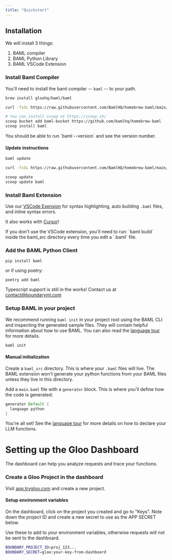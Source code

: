 ```yaml
---
title: "Quickstart"
---
```



## Installation
We will install 3 things:
1. BAML compiler
1. BAML Python Library
1. BAML VSCode Extension

### Install Baml Compiler

You'll need to install the baml compiler -- `baml` -- to your path.

<CodeGroup>

```bash Mac
brew install gloohq/baml/baml
```

```bash Linux (debian)
curl -fsSL https://raw.githubusercontent.com/BamlHQ/homebrew-baml/main/install-baml.sh | bash
```

```bash Windows (via scoop)
# You can install scoop at https://scoop.sh/
scoop bucket add baml-bucket https://github.com/bamlhq/homebrew-baml
scoop install baml
```

</CodeGroup>
You should be able to run `baml --version` and see the version number.

#### Update instructions

<CodeGroup>

```bash Mac
baml update
```

```bash Linux (debian)
curl -fsSL https://raw.githubusercontent.com/BamlHQ/homebrew-baml/main/install-baml.sh | bash
```

```bash Windows (via scoop)
scoop update
scoop update baml
```

</CodeGroup>

### Install Baml Extension

Use our [VSCode Exension](https://marketplace.visualstudio.com/items?itemName=Gloo.baml) for syntax highlighting, auto building `.baml` files, and inline syntax errors.

<Info>It also works with [Cursor](https://cursor.so/)!</Info>

<Warning>
  If you don't use the VSCode extension, you'll need to run: `baml build` inside the baml_src directory every time you edit a `.baml` file.
</Warning>

### Add the BAML Python Client

```
pip install baml
```
or if using poetry:
```
poetry add baml
```
Typescript support is still in the works! Contact us at contact@boundaryml.com

### Setup BAML in your project

We recommend running `baml init` in your project root using the BAML CLI and inspecting the generated sample files. They will contain helpful information about how to use BAML. You can also read the [language tour](./baml-by-example) for more details.

```bash
baml init
```


#### Manual initialization
Create a `baml_src` directory. This is where your `.baml` files will live. The BAML extension won't generate your python functions from your BAML files unless they live in this directory.

Add a `main.baml` file with a `generator` block. This is where you'll define how the code is generated:

```rust main.baml
generator Default {
  language python
}
```

You're all set! See the [language tour](./baml-by-example) for more details on how to declare your LLM functions.

# Setting up the Gloo Dashboard
The dashboard can help you analyze requests and trace your functions.

### Create a Gloo Project in the dashboard

Visit [app.trygloo.com](https://app.trygloo.com) and create a new project.

#### Setup environment variables

On the dashboard, click on the project you created and go to "Keys". Note down the project ID and create a new secret to use as the APP SECRET below.

Use these to add to your environment variables, otherwise requests will not be sent to the dashboard.

```bash
BOUNDARY_PROJECT_ID=proj_123...
BOUNDARY_SECRET=gloo:your-key-from-dashboard
```
